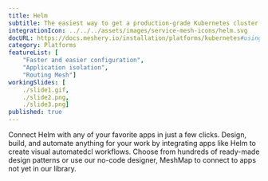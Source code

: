 ```yaml
---
title: Helm
subtitle: The easiest way to get a production-grade Kubernetes cluster up and running
integrationIcon: ../../../assets/images/service-mesh-icons/helm.svg
docURL: https://docs.meshery.io/installation/platforms/kubernetes#using-helm
category: Platforms
featureList: [
    "Faster and easier configuration",
    "Application isolation",
    "Routing Mesh"]
workingSlides: [
    ./slide1.gif,
    ./slide2.png,
    ./slide3.png]
published: true
---
```


<p>
    Connect Helm with any of your favorite apps in just a few
    clicks. Design, build, and automate anything for your work by
    integrating apps like Helm to create visual automatedcl
    workflows. Choose from hundreds of ready-made design patterns or use
    our no-code designer, MeshMap to connect to apps not yet in our
    library.
</p>
